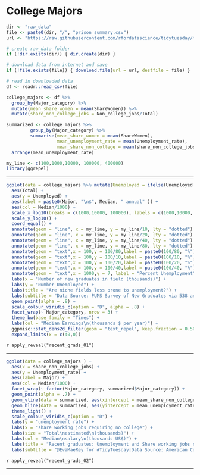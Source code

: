 # College Majors


```r
dir <- "raw_data"
file <- paste0(dir, "/", "prison_summary.csv")
url <- "https://raw.githubusercontent.com/rfordatascience/tidytuesday/master/data/2018/2018-10-16/recent-grads.csv"

# create raw_data folder
if (!dir.exists(dir)) { dir.create(dir) }

# download data from internet and save
if (!file.exists(file)) { download.file(url = url, destfile = file) }

# read in downloaded data
df <- readr::read_csv(file)
```


```r
college_majors <- df %>% 
  group_by(Major_category) %>%  
  mutate(mean_share_women = mean(ShareWomen)) %>% 
  mutate(share_non_college_jobs = Non_college_jobs/Total) 

summarized <- college_majors %>% 
         group_by(Major_category) %>%  
         summarise(mean_share_women = mean(ShareWomen),
                   mean_unemployment_rate = mean(Unemployment_rate),
                   mean_share_non_college = mean(share_non_college_jobs)) %>%
  arrange(mean_unemployment_rate) 

my_line <- c(100,1000,10000, 100000, 400000)
library(ggrepel)
```

---

```r
ggplot(data = college_majors %>% mutate(Unemployed = ifelse(Unemployed == 0, 1, Unemployed))) +
  aes(Total) +
  aes(y = Unemployed) +
  aes(label = paste0(Major, "\n$", Median, " annual" )) +
  aes(col = Median/1000) +
  scale_x_log10(breaks = c(1000,10000, 100000), labels = c(1000,10000, 100000)/1000) +
  scale_y_log10() +
  coord_equal() +
  annotate(geom = "line", x = my_line, y = my_line/10, lty = "dotted") +
  annotate(geom = "line", x = my_line, y = my_line/20, lty = "dotted") +
  annotate(geom = "line", x = my_line, y = my_line/40, lty = "dotted") +
  annotate(geom = "line", x = my_line, y = my_line/80, lty = "dotted") +
  annotate(geom = "text",x = 100,y = 100/80,label = paste0(100/80, "%"),hjust = 1, size = 2) +
  annotate(geom = "text",x = 100,y = 100/10,label = paste0(100/10, "%"),hjust = 1, size = 2) +
  annotate(geom = "text",x = 100,y = 100/20,label = paste0(100/20, "%"),hjust = 1, size = 2) +
  annotate(geom = "text",x = 100,y = 100/40,label = paste0(100/40, "%"),hjust = 1, size = 2) +
  annotate(geom = "text",x = 1000,y = 7, label = "Percent Unemployment", angle = 45, size = 2) +
  labs(x = "Number of new graduates in field (thousands)") +
  labs(y = "Number Unemployed") +
  labs(title = "Are niche fields less prone to unemployment?") +
  labs(subtitle = "Data Source: PUMS Survey of New Graduates via 538 and @TidyTuesday\nViz: @EvaMaeRey") +
  geom_point(alpha = .8) +
  scale_colour_viridis_c(option = "D", alpha = .8) +
  facet_wrap(~ Major_category, nrow = 3) +
  theme_bw(base_family = "Times") + 
  labs(col = "Median Earnings\n(thousands $ per year)") +
  ggpmisc::stat_dens2d_filter(geom = "text_repel", keep.fraction = 0.50, size = 1, alpha = 1) +
  expand_limits(x = c(40,0))
```


`r apply_reveal("recent_grads_01")`

---

```r
ggplot(data = college_majors ) +
  aes(x = share_non_college_jobs) +
  aes(y = Unemployment_rate) +
  aes(label = Major) +
  aes(col = Median/1000) +
  facet_wrap(~ factor(Major_category, summarized$Major_category)) +
  geom_point(alpha = .7) +
  geom_vline(data = summarized, aes(xintercept = mean_share_non_college), lty = "dotted") +
  geom_hline(data = summarized, aes(yintercept = mean_unemployment_rate), lty = "dotted") +
  theme_light() +
  scale_colour_viridis_c(option = "D") +
  labs(y = "unemployment rate") +
  labs(x = "share working jobs requiring no college") +
  labs(size = "Total\nestimated\n(thousands)") +
  labs(col = "Median\nsalary\n(thousands US$)") +
  labs(title = "Recent graduates: Unemployment and Share working jobs not requiring college degree") +
  labs(subtitle = "@EvaMaeRey for #TidyTuesday|Data Source: American Community Survey 2010-2012")
```



`r apply_reveal("recent_grads_02")`

---

